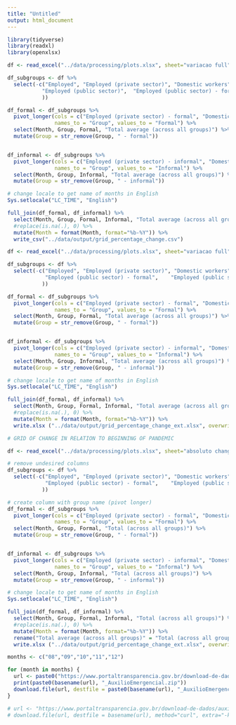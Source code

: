 ```yaml
---
title: "Untitled"
output: html_document
---
```


```r
library(tidyverse)
library(readxl)
library(openxlsx)
```

```r
df <- read_excel("../data/processing/plots.xlsx", sheet="variacao full")

df_subgroups <- df %>% 
  select(-c("Employed", "Employed (private sector)", "Domestic workers",
           "Employed (public sector)",	"Employed (public sector) - formal",	"Employed (public sector) - informal",	"Employed (public sector), military and statutory civil servant",	"Employers", "Self-employed"
           ))

df_formal <- df_subgroups %>%
  pivot_longer(cols = c("Employed (private sector) - formal", "Domestic workers - formal", "Employers - formal", "Self-employed - formal"),
               names_to = "Group", values_to = "Formal") %>% 
  select(Month, Group, Formal, "Total average (across all groups)") %>% 
  mutate(Group = str_remove(Group, " - formal")) 


df_informal <- df_subgroups %>% 
  pivot_longer(cols = c("Employed (private sector) - informal", "Domestic workers - informal", "Employers - informal", "Self-employed - informal", "Family workers"),
               names_to = "Group", values_to = "Informal") %>% 
  select(Month, Group, Informal, "Total average (across all groups)") %>% 
  mutate(Group = str_remove(Group, " - informal")) 

# change locale to get name of months in English
Sys.setlocale("LC_TIME", "English")

full_join(df_formal, df_informal) %>%
  select(Month, Group, Formal, Informal, "Total average (across all groups)") %>% 
  #replace(is.na(.), 0) %>% 
  mutate(Month = format(Month, format="%b-%Y")) %>% 
  write_csv("../data/output/grid_percentage_change.csv")

```

```r
df <- read_excel("../data/processing/plots.xlsx", sheet="variacao full")

df_subgroups <- df %>% 
  select(-c("Employed", "Employed (private sector)", "Domestic workers",
           	"Employed (public sector) - formal",	"Employed (public sector) - informal",	"Employed (public sector), military and statutory civil servant",	"Employers", "Self-employed"
           ))

df_formal <- df_subgroups %>%
  pivot_longer(cols = c("Employed (private sector) - formal", "Domestic workers - formal", "Employers - formal", "Self-employed - formal", "Employed (public sector)"),
               names_to = "Group", values_to = "Formal") %>% 
  select(Month, Group, Formal, "Total average (across all groups)") %>% 
  mutate(Group = str_remove(Group, " - formal")) 


df_informal <- df_subgroups %>% 
  pivot_longer(cols = c("Employed (private sector) - informal", "Domestic workers - informal", "Employers - informal", "Self-employed - informal", "Family workers"),
               names_to = "Group", values_to = "Informal") %>% 
  select(Month, Group, Informal, "Total average (across all groups)") %>% 
  mutate(Group = str_remove(Group, " - informal")) 

# change locale to get name of months in English
Sys.setlocale("LC_TIME", "English")

full_join(df_formal, df_informal) %>%
  select(Month, Group, Formal, Informal, "Total average (across all groups)") %>% 
  #replace(is.na(.), 0) %>% 
  mutate(Month = format(Month, format="%b-%Y")) %>% 
  write.xlsx ("../data/output/grid_percentage_change_ext.xlsx", overwrite = T, keepNA = TRUE)
```
```r

# GRID OF CHANGE IN RELATION TO BEGINNING OF PANDEMIC

df <- read_excel("../data/processing/plots.xlsx", sheet="absoluto change")

# remove undesired columns
df_subgroups <- df %>% 
  select(-c("Employed", "Employed (private sector)", "Domestic workers",
           	"Employed (public sector) - formal",	"Employed (public sector) - informal",	"Employed (public sector), military and statutory civil servant",	"Employers", "Self-employed"
           ))

# create column with group name (pivot longer)
df_formal <- df_subgroups %>%
  pivot_longer(cols = c("Employed (private sector) - formal", "Domestic workers - formal", "Employers - formal", "Self-employed - formal", "Employed (public sector)"),
               names_to = "Group", values_to = "Formal") %>% 
  select(Month, Group, Formal, "Total (across all groups)") %>% 
  mutate(Group = str_remove(Group, " - formal")) 


df_informal <- df_subgroups %>% 
  pivot_longer(cols = c("Employed (private sector) - informal", "Domestic workers - informal", "Employers - informal", "Self-employed - informal", "Family workers"),
               names_to = "Group", values_to = "Informal") %>% 
  select(Month, Group, Informal, "Total (across all groups)") %>% 
  mutate(Group = str_remove(Group, " - informal")) 

# change locale to get name of months in English
Sys.setlocale("LC_TIME", "English")

full_join(df_formal, df_informal) %>%
  select(Month, Group, Formal, Informal, "Total (across all groups)") %>% 
  #replace(is.na(.), 0) %>% 
  mutate(Month = format(Month, format="%b-%Y")) %>% 
  rename("Total average (across all groups)" = "Total (across all groups)") %>% 
  write.xlsx ("../data/output/grid_percentage_change_ext.xlsx", overwrite = T, keepNA = TRUE)
```

```r
months <- c("08","09","10","11","12")

for (month in months) {
  url <- paste0("https://www.portaltransparencia.gov.br/download-de-dados/auxilio-emergencial/2020", month)
  print(paste0(basename(url), "_AuxilioEmergencial.zip"))
  download.file(url, destfile = paste0(basename(url), "_AuxilioEmergencial.zip"))
}

# url <- "https://www.portaltransparencia.gov.br/download-de-dados/auxilio-emergencial/202007"
# download.file(url, destfile = basename(url), method="curl", extra="-k")
```




